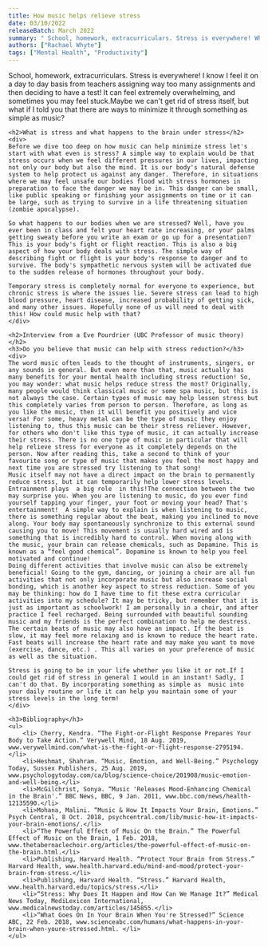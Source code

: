```yaml
---
title: How music helps relieve stress
date: 03/10/2022
releaseBatch: March 2022
summary: " School, homework, extracurriculars. Stress is everywhere! What if we could minimize it with something as simple as music?"
authors: ["Rachael Whyte"]
tags: ["Mental Health", "Productivity"]
---
```

<div>
    <div>
        School, homework, extracurriculars. Stress is everywhere! I know I feel it on a day to day basis from teachers assigning way too many assignments and then deciding to have a test! It can feel extremely overwhelming, and sometimes you may feel stuck.Maybe we can't get rid of stress itself, but what if I told you that there are ways to minimize it through something as simple as music? 
    </div>

    <h2>What is stress and what happens to the brain under stress</h2>
    <div>
    Before we dive too deep on how music can help minimize stress let's start with what even is stress? A simple way to explain would be that stress occurs when we feel different pressures in our lives, impacting not only our body but also the mind. It is our body's natural defense system to help protect us against any danger. Therefore, in situations where we may feel unsafe our bodies flood with stress hormones in preparation to face the danger we may be in. This danger can be small, like public speaking or finishing your assignments on time or it can be large, such as trying to survive in a life threatening situation (zombie apocalypse). 

    So what happens to our bodies when we are stressed? Well, have you ever been in class and felt your heart rate increasing, or your palms getting sweaty before you write an exam or go up for a presentation? This is your body's fight or flight reaction. This is also a big aspect of how your body deals with stress. The simple way of describing fight or flight is your body's response to danger and to survive. The body's sympathetic nervous system will be activated due to the sudden release of hormones throughout your body. 

    Temporary stress is completely normal for everyone to experience, but chronic stress is where the issues lie. Severe stress can lead to high blood pressure, heart disease, increased probability of getting sick, and many other issues. Hopefully none of us will need to deal with this! How could music help with that? 
    </div>

    <h2>Interview from a Eve Pourdrier (UBC Professor of music theory)</h2>
    <h3>Do you believe that music can help with stress reduction?</h3>
    <div>
    The word music often leads to the thought of instruments, singers, or any sounds in general. But even more than that, music actually has many benefits for your mental health including stress reduction! So, you may wonder: what music helps reduce stress the most? Originally, many people would think classical music or some spa music, but this is not always the case. Certain types of music may help lessen stress but this completely varies from person to person. Therefore, as long as you like the music, then it will benefit you positively and vice versa! For some, heavy metal can be the type of music they enjoy listening to, thus this music can be their stress reliever. However, for others who don't like this type of music, it can actually increase their stress. There is no one type of music in particular that will help relieve stress for everyone as it completely depends on the person. Now after reading this, take a second to think of your favourite song or type of music that makes you feel the most happy and next time you are stressed try listening to that song!
    Music itself may not have a direct impact on the brain to permanently reduce stress, but it can temporarily help lower stress levels. Entrainment plays  a big role  in this!The connection between the two may surprise you. When you are listening to music, do you ever find yourself tapping your finger, your foot or moving your head? That's entertainment!  A simple way to explain is when listening to music, there is something regular about the beat, making you inclined to move along. Your body may spontaneously synchronize to this external sound causing you to move! This movement is usually hard wired and is something that is incredibly hard to control. When moving along with the music, your brain can release chemicals, such as Dopamine. This is known as a “feel good chemical”. Dopamine is known to help you feel motivated and continue!
    Doing different activities that involve music can also be extremely beneficial! Going to the gym, dancing, or joining a choir are all fun activities that not only incorporate music but also increase social bonding, which is another key aspect to stress reduction. Some of you may be thinking: how do I have time to fit these extra curricular activities into my schedule? It may be tricky, but remember that it is just as important as schoolwork! I am personally in a choir, and after practice I feel recharged. Being surrounded with beautiful sounding music and my friends is the perfect combination to help me destress. 
    The certain beats of music may also have an impact. If the beat is slow, it may feel more relaxing and is known to reduce the heart rate. Fast beats will increase the heart rate and may make you want to move (exercise, dance, etc.) . This all varies on your preference of music as well as the situation. 

    Stress is going to be in your life whether you like it or not.If I could get rid of stress in general I would in an instant! Sadly, I can't do that. By incorporating something as simple as  music into your daily routine or life it can help you maintain some of your stress levels in the long term!
    </div>

    <h3>Bibliography</h3>
    <ul>
        <li> Cherry, Kendra. “The Fight-or-Flight Response Prepares Your Body to Take Action.” Verywell Mind, 18 Aug. 2019, www.verywellmind.com/what-is-the-fight-or-flight-response-2795194.</li>
        <li>Heshmat, Shahram. “Music, Emotion, and Well-Being.” Psychology Today, Sussex Publishers, 25 Aug. 2019, www.psychologytoday.com/ca/blog/science-choice/201908/music-emotion-and-well-being.</li>
        <li>McGilchrist, Sonya. “Music 'Releases Mood-Enhancing Chemical in the Brain'.” BBC News, BBC, 9 Jan. 2011, www.bbc.com/news/health-12135590.</li>
        <li>Mohana, Malini. “Music & How It Impacts Your Brain, Emotions.” Psych Central, 8 Oct. 2018, psychcentral.com/lib/music-how-it-impacts-your-brain-emotions/.</li>
        <li>“The Powerful Effect of Music On the Brain.” The Powerful Effect of Music on the Brain, 1 Feb. 2018, www.thetabernaclechoir.org/articles/the-powerful-effect-of-music-on-the-brain.html.</li>
        <li>Publishing, Harvard Health. “Protect Your Brain from Stress.” Harvard Health, www.health.harvard.edu/mind-and-mood/protect-your-brain-from-stress.</li>
        <li>Publishing, Harvard Health. “Stress.” Harvard Health, www.health.harvard.edu/topics/stress.</li>
        <li>“Stress: Why Does It Happen and How Can We Manage It?” Medical News Today, MediLexicon International, www.medicalnewstoday.com/articles/145855.</li>
        <li>“What Goes On In Your Brain When You're Stressed?” Science ABC, 22 Feb. 2018, www.scienceabc.com/humans/what-happens-in-your-brain-when-youre-stressed.html. </li>
    </ul>
</div>

